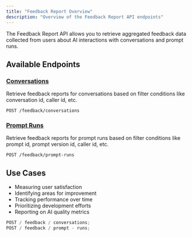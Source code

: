 ```yaml
---
title: "Feedback Report Overview"
description: "Overview of the Feedback Report API endpoints"
---
```


The Feedback Report API allows you to retrieve aggregated feedback data collected from users about AI interactions with conversations and prompt runs.

## Available Endpoints

### [Conversations](/api-reference/feedback-report/conversations)

Retrieve feedback reports for conversations based on filter conditions like conversation id, caller id, etc.

```
POST /feedback/conversations
```

### [Prompt Runs](/api-reference/feedback-report/prompt-runs)

Retrieve feedback reports for prompt runs based on filter conditions like prompt id, prompt version id, caller id, etc.

```
POST /feedback/prompt-runs
```

## Use Cases

- Measuring user satisfaction
- Identifying areas for improvement
- Tracking performance over time
- Prioritizing development efforts
- Reporting on AI quality metrics

<RequestExample>

```js ENDPOINTS
POST / feedback / conversations;
POST / feedback / prompt - runs;
```

</RequestExample>
